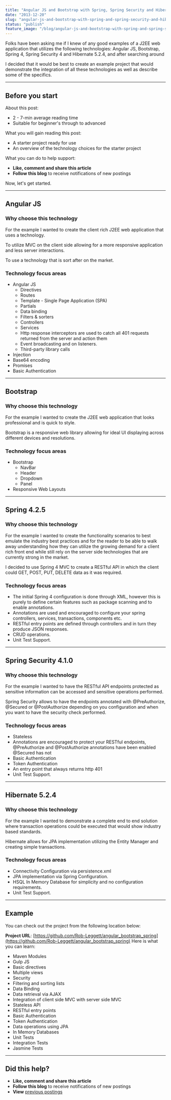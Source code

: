 ```yaml
---
title: "Angular JS and Bootstrap with Spring, Spring Security and Hibernate"
date: "2013-12-20"
slug: "angular-js-and-bootstrap-with-spring-and-spring-security-and-hibernate"
status: "publish"
feature_image: "/blog/angular-js-and-bootstrap-with-spring-and-spring-security-and-hibernate/feature-image.png"
---
```


Folks have been asking me if I knew of any good examples of a J2EE web application that utilizes the following technologies: Angular JS, Bootstrap, Spring 4, Spring Security 4 and Hibernate 5.2.4, and after searching around

I decided that it would be best to create an example project that would demonstrate the integration of all these technologies as well as describe some of the specifics.

---

## Before you start

About this post:

*   2 - 7-min average reading time
*   Suitable for beginner's through to advanced

What you will gain reading this post:

*   A starter project ready for use
*   An overview of the technology choices for the starter project

What you can do to help support:

*   **Like, comment and share this article**
*   **Follow this blog** to receive notifications of new postings

Now, let's get started.

---

## Angular JS

### Why choose this technology

For the example I wanted to create the client rich J2EE web application that uses a technology.

To utilize MVC on the client side allowing for a more responsive application and less server interactions.

To use a technology that is sort after on the market.

### Technology focus areas

*   Angular JS
    *   Directives
    *   Routes
    *   Template - Single Page Application (SPA)
    *   Partials
    *   Data binding
    *   Filters & sorters
    *   Controllers
    *   Services
    *   Http response interceptors are used to catch all 401 requests returned from the server and action them
    *   Event broadcasting and on listeners.
    *   Third-party library calls
*   Injection
*   Base64 encoding
*   Promises
*   Basic Authentication

---

## Bootstrap

### Why choose this technology

For the example I wanted to create the J2EE web application that looks professional and is quick to style.

Bootstrap is a responsive web library allowing for ideal UI displaying across different devices and resolutions.

### Technology focus areas

*   Bootstrap
    *   NavBar
    *   Header
    *   Dropdown
    *   Panel
*   Responsive Web  Layouts

---

## Spring 4.2.5

### Why choose this technology

For the example I wanted to create the functionality scenarios to best emulate the industry best practices and for the reader to be able to walk away understanding how they can utilize the growing demand for a client rich front end while still  rely on the server side technologies that are currently strong in the market.

I decided to use Spring 4 MVC to create a RESTful API in which the client could GET, POST, PUT, DELETE data as it was required.

### Technology focus areas

*   The initial Spring 4 configuration is done through XML, however this is purely to define certain features such as package scanning and to enable annotations.
*   Annotations are used and encouraged to configure your spring controllers, services, transactions, components etc.
*   RESTful entry points are defined through controllers and in turn they produce JSON responses.
*   CRUD operations.
*   Unit Test Support.

---

## Spring Security 4.1.0

### Why choose this technology

For the example I wanted to have the RESTful API endpoints protected as sensitive information can be accessed and sensitive operations performed.

Spring Security allows to have the endpoints annotated with @PreAuthorize, @Secured or @PostAuthorize depending on you configuration and when you want to have the security check performed.

### Technology focus areas

*   Stateless
*   Annotations are encouraged to protect your RESTful endpoints, @PreAuthorize and @PostAuthorize annotations have been enabled @Secured has not
*   Basic Authentication
*   Token Authentication
*   An entry point that always returns http 401
*   Unit Test Support.

---

## Hibernate 5.2.4

### Why choose this technology

For the example I wanted to demonstrate a complete end to end solution where transaction operations could be executed that would show industry based standards.

Hibernate allows for JPA implementation utilizing the Entity Manager and creating simple transactions.

### Technology focus areas

*   Connectivity Configuration via persistence.xml
*   JPA implementation via Spring Configuration.
*   HSQL In Memory Database for simplicity and no configuration requirements.
*   Unit Test Support.

---

## Example

You can check out the project from the following location below:

**Project URL**: [https://github.com/Rob-Leggett/angular_bootstrap_spring](https://github.com/Rob-Leggett/angular_bootstrap_spring)
Here is what you can learn:

*   Maven Modules
*   Gulp JS
*   Basic directives
*   Multiple views
*   Security
*   Filtering and sorting lists
*   Data Binding
*   Data retrieval via AJAX
*   Integration of client side MVC with server side MVC
*   Stateless API
*   RESTful entry points
*   Basic Authentication
*   Token Authentication
*   Data operations using JPA
*   In Memory Databases
*   Unit Tests
*   Integration Tests
*   Jasmine Tests

---

## Did this help?

*   **Like, comment and share this article**
*   **Follow this blog** to receive notifications of new postings
*   **View** [previous postings](https://robertleggett.com.au/)
